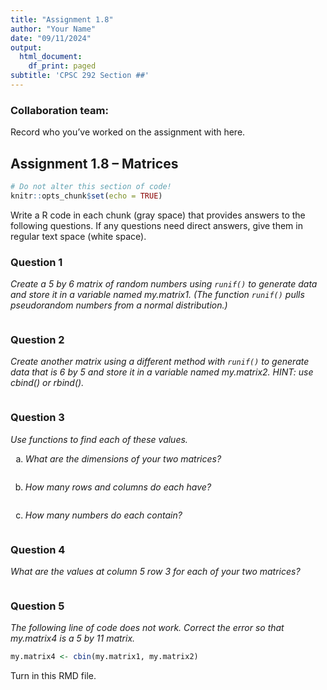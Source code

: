 ```yaml
---
title: "Assignment 1.8"
author: "Your Name"
date: "09/11/2024"
output:
  html_document:
    df_print: paged
subtitle: 'CPSC 292 Section ##'
---
```


### Collaboration team: 

Record who you've worked on the assignment with here. 


## Assignment 1.8 -- Matrices

```r
# Do not alter this section of code!
knitr::opts_chunk$set(echo = TRUE)
```

Write a R code in each chunk (gray space) that provides answers to the following questions. If any questions need direct answers, give them in regular text space (white space).

### Question 1

*Create a 5 by 6 matrix of random numbers using `runif()` to generate data and store it in a variable named my.matrix1. (The function `runif()` pulls pseudorandom numbers from a normal distribution.)*

```r

```

### Question 2 

*Create another matrix using a different method with `runif()` to generate data that is 6 by 5 and store it in a variable named my.matrix2. HINT: use cbind() or rbind().*

```r

```


### Question 3

*Use functions to find each of these values.* 

  a. *What are the dimensions of your two matrices?* 
  
```r

```

  b. *How many rows and columns do each have?* 
  
```r

```
  
  c. *How many numbers do each contain?*
  
```r

```

### Question 4

*What are the values at column 5 row 3 for each of your two matrices?*

```r

```

### Question 5

*The following line of code does not work. Correct the error so that my.matrix4 is a 5 by 11 matrix.*

```r
my.matrix4 <- cbin(my.matrix1, my.matrix2)
```

Turn in this RMD file.